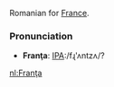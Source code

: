 Romanian for [[France]].

===Pronunciation===
*'''Franţa''': [[Pronunciation guide|IPA]]:/fɻ'ʌntzʌ/?

[[nl:Franţa]]